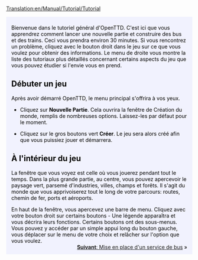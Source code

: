 [[Translation:en/Manual/Tutorial/Tutorial]]

{{en/Tabs|5|1
|fr/Manual/Tutorial/Tutoriel|1. Introduction<!--
-->|fr/Manual/Tutorial/Tutoriel/Bus|2. Routier (Bus)<!--
-->|fr/Manual/Tutorial/Tutoriel/Trains|3. Ferroviaire<!--
-->|fr/Manual/Tutorial/Tutoriel/Avions|4. Aérien<!--
-->|fr/Manual/Tutorial/Tutoriel/Conclusion|5. Conclusion}}
<div style="padding:.5em 1em 1em 1em; border-top:none; background-color:#f1f2fe; color:#000;">
{{fr/tutoriel}}
Bienvenue dans le tutoriel général d'OpenTTD. C'est ici que vous apprendrez comment lancer une nouvelle partie et construire des bus et des trains. Ceci vous prendra environ 30 minutes. Si vous rencontrez un problème, cliquez avec le bouton droit dans le jeu sur ce que vous voulez pour obtenir des informations. Le menu de droite vous montre la liste des tutoriaux plus détaillés concernant certains aspects du jeu que vous pouvez étudier si l'envie vous en prend.
==Débuter un jeu==
{{en/Phototable|[[File:fr/Main menu new game.png]]|Menu Principal d'OpenTTD|center}}
Après avoir démarré OpenTTD, le menu principal s'offrira à vos yeux. 


*Cliquez sur '''Nouvelle Partie'''. Cela ouvrira la fenêtre de Création du monde, remplis de nombreuses options. Laissez-les par défaut pour le moment.
{{en/Phototable|[[File:fr/Worldgenerationdialog.png]]|La fenêtre de Création du Monde. Les quatre images en haut vous permettent de changer le climat. Nous laisserons toutes les options telles-quelles pour ce tutoriel.|center}}

*Cliquez sur le gros boutons vert '''Créer'''. Le jeu sera alors créé afin que vous puissiez jouer et démarrera.


==À l'intérieur du jeu==
{{en/Phototable|[[File:en/Aftergamestart.png|320px]]|Juste après le début d'un nouveau jeu.|right}}
La fenêtre que vous voyez est celle où vous jouerez pendant tout le temps. Dans la plus grande partie, au centre, vous pouvez apercevoir le paysage vert, parsemé d'industries, villes, champs et forêts. Il s'agit du monde que vous apprivoiserez tout le long de votre parcours: routes, chemin de fer, ports et aéroports. 

En haut de la fenêtre, vous apercevez une barre de menu. Cliquez avec votre bouton droit sur certains boutons - Une légende apparaîtra et vous décrira leurs fonctions. Certains boutons ont des sous-menus. Vous pouvez y accéder par un simple appui long du bouton gauche, vous déplacer sur le menu de votre choix et relâcher sur l'option que vous voulez.
<br style="clear:both;">
<span style="float: right">[[fr/Manual/Tutorial/Tutoriel/Bus|'''Suivant''': Mise en place d'un service de bus]] &raquo;</span>
</div>